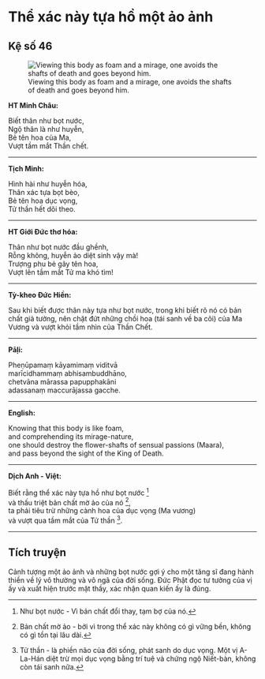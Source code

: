 # Thể xác này tựa hồ một ảo ảnh {- #the-xac-nay-tua-ho-mot-ao-anh}

## Kệ số 46 {- #ke-so-46}

![Viewing this body as foam and a mirage, one avoids the shafts of death and goes beyond him.](images/kinh-phap-cu-ke-so-46-dhammapada-verse-46.jpg){fig-align="center" .lightbox}

**HT Minh Châu:**

Biết thân như bọt nước,  
Ngộ thân là như huyễn,  
Bẻ tên hoa của Ma,  
Vượt tầm mắt Thần chết.  

<hr class="divider">

**Tịch Minh:**

Hình hài như huyễn hóa,  
Thân xác tựa bọt bèo,  
Bẻ tên hoa dục vọng,  
Tử thần hết dõi theo.  

<hr class="divider">

**HT Giới Đức thơ hóa:**

Thân như bọt nước đầu ghềnh,  
Rỗng không, huyễn ảo diệt sinh vậy mà!  
Trượng phu bẻ gãy tên hoa,  
Vượt lên tầm mắt Tử ma khó tìm!  

<hr class="divider">

**Tỳ-kheo Đức Hiền:**

Sau khi biết được thân này tựa như bọt nước, trong khi biết rõ nó có bản chất giả tưởng, nên chặt đứt những chồi hoa (tái sanh về ba cõi) của Ma Vương và vượt khỏi tầm nhìn của Thần Chết.

<hr class="divider">

**Pāḷi:**

Pheṇūpamaṃ kāyamimaṃ viditvā  
marīcidhammaṃ abhisambuddhāno,  
chetvāna mārassa papupphakāni  
adassanaṃ maccurājassa gacche.  

<hr class="divider">

**English:**

Knowing that this body is like foam,  
and comprehending its mirage-nature,  
one should destroy the flower-shafts of sensual passions (Maara),  
and pass beyond the sight of the King of Death.  

<hr class="divider">

**Dịch Anh - Việt:**

Biết rằng thể xác này tựa hồ như bọt nước [^1]  
và thấu triệt bản chất mờ ảo của nó [^2],  
ta phải tiêu trừ những cành hoa của dục vọng (Ma vương)  
và vượt qua tầm mắt của Tử thần [^3].  

<hr class="divider">

## Tích truyện {- #tich-truyen}

Cảnh tượng một ảo ảnh và những bọt nước gợi ý cho một tăng sĩ đang hành thiền về lý vô thường và vô ngã của đời sống. Ðức Phật đọc tư tưởng của vị ấy và xuất hiện trước mặt thầy, xác nhận quan kiến ấy là đúng.  

[^1]: Như bọt nước - Vì bản chất đổi thay, tạm bợ của nó.

[^2]: Bản chất mờ ảo - bởi vì trong thể xác này không có gì vững bền, không có gì tồn tại lâu dài.

[^3]: Tử thần - là phiền não của đời sống, phát sanh do dục vọng. Một vị A-La-Hán diệt trừ mọi dục vọng bằng trí tuệ và chứng ngộ Niết-bàn, không còn tái sanh nữa.